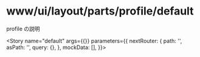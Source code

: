 
<Meta title="www/ui/layout/parts/profile/default" component={Profile} decorators={[withMock]} />

# www/ui/layout/parts/profile/default

profile の説明

<Story
  name="default"
  args={{}}
  parameters={{
    nextRouter: {
      path: '',
      asPath: '',
      query: {},
    },
    mockData: [],
  }}></Story>

<Source>
  <Profile />
</Source>

<Props story="default" />
